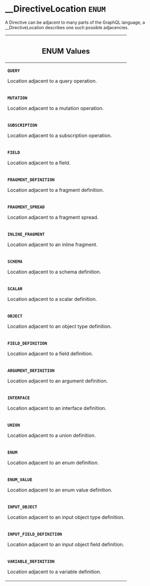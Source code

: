 <!--
  _____   ____    _   _  ____ _______   ______ _____ _____ _______
  |  __  / __   |  | |/ __ __   __| |  ____|  __ _   _|__   __|
  | |  | | |  | | |  | | |  | | | |    | |__  | |  | || |    | |
  | |  | | |  | | | . ` | |  | | | |    |  __| | |  | || |    | |
  | |__| | |__| | | |  | |__| | | |    | |____| |__| || |_   | |
  |_____/ ____/  |_| _|____/  |_|    |______|_____/_____|  |_|
  This file is auto-generated by script/generate_graphql_api_content.sh,
  please build the schema.json by running `rails api:graph:export`
  with https://github.com/buildkite/buildkite/,
  replace the content in data/graphql_data_schema.json
  and run the generation script `./scripts/generate-graphql-api-content.sh`.
-->
<!-- vale off -->
<h1 class="has-pills" data-algolia-exclude>
  __DirectiveLocation
  <span class="pill pill--enum pill--normal-case pill--large"><code>ENUM</code></span>
</h1>
<!-- vale on -->
<!-- vale off -->

<p>
  A Directive can be adjacent to many parts of the GraphQL language, a
  __DirectiveLocation describes one such possible adjacencies.
</p>

<table class="responsive-table responsive-table--single-column-rows">
  <thead>
    <th>
      <h2 data-algolia-exclude>ENUM Values</h2>
    </th>
  </thead>
  <tbody>
    <tr>
      <td>
        <p>
          <strong>
            <code>QUERY</code>
          </strong>
        </p>
        <p>Location adjacent to a query operation.</p>
      </td>
    </tr>
    <tr>
      <td>
        <p>
          <strong>
            <code>MUTATION</code>
          </strong>
        </p>
        <p>Location adjacent to a mutation operation.</p>
      </td>
    </tr>
    <tr>
      <td>
        <p>
          <strong>
            <code>SUBSCRIPTION</code>
          </strong>
        </p>
        <p>Location adjacent to a subscription operation.</p>
      </td>
    </tr>
    <tr>
      <td>
        <p>
          <strong>
            <code>FIELD</code>
          </strong>
        </p>
        <p>Location adjacent to a field.</p>
      </td>
    </tr>
    <tr>
      <td>
        <p>
          <strong>
            <code>FRAGMENT_DEFINITION</code>
          </strong>
        </p>
        <p>Location adjacent to a fragment definition.</p>
      </td>
    </tr>
    <tr>
      <td>
        <p>
          <strong>
            <code>FRAGMENT_SPREAD</code>
          </strong>
        </p>
        <p>Location adjacent to a fragment spread.</p>
      </td>
    </tr>
    <tr>
      <td>
        <p>
          <strong>
            <code>INLINE_FRAGMENT</code>
          </strong>
        </p>
        <p>Location adjacent to an inline fragment.</p>
      </td>
    </tr>
    <tr>
      <td>
        <p>
          <strong>
            <code>SCHEMA</code>
          </strong>
        </p>
        <p>Location adjacent to a schema definition.</p>
      </td>
    </tr>
    <tr>
      <td>
        <p>
          <strong>
            <code>SCALAR</code>
          </strong>
        </p>
        <p>Location adjacent to a scalar definition.</p>
      </td>
    </tr>
    <tr>
      <td>
        <p>
          <strong>
            <code>OBJECT</code>
          </strong>
        </p>
        <p>Location adjacent to an object type definition.</p>
      </td>
    </tr>
    <tr>
      <td>
        <p>
          <strong>
            <code>FIELD_DEFINITION</code>
          </strong>
        </p>
        <p>Location adjacent to a field definition.</p>
      </td>
    </tr>
    <tr>
      <td>
        <p>
          <strong>
            <code>ARGUMENT_DEFINITION</code>
          </strong>
        </p>
        <p>Location adjacent to an argument definition.</p>
      </td>
    </tr>
    <tr>
      <td>
        <p>
          <strong>
            <code>INTERFACE</code>
          </strong>
        </p>
        <p>Location adjacent to an interface definition.</p>
      </td>
    </tr>
    <tr>
      <td>
        <p>
          <strong>
            <code>UNION</code>
          </strong>
        </p>
        <p>Location adjacent to a union definition.</p>
      </td>
    </tr>
    <tr>
      <td>
        <p>
          <strong>
            <code>ENUM</code>
          </strong>
        </p>
        <p>Location adjacent to an enum definition.</p>
      </td>
    </tr>
    <tr>
      <td>
        <p>
          <strong>
            <code>ENUM_VALUE</code>
          </strong>
        </p>
        <p>Location adjacent to an enum value definition.</p>
      </td>
    </tr>
    <tr>
      <td>
        <p>
          <strong>
            <code>INPUT_OBJECT</code>
          </strong>
        </p>
        <p>Location adjacent to an input object type definition.</p>
      </td>
    </tr>
    <tr>
      <td>
        <p>
          <strong>
            <code>INPUT_FIELD_DEFINITION</code>
          </strong>
        </p>
        <p>Location adjacent to an input object field definition.</p>
      </td>
    </tr>
    <tr>
      <td>
        <p>
          <strong>
            <code>VARIABLE_DEFINITION</code>
          </strong>
        </p>
        <p>Location adjacent to a variable definition.</p>
      </td>
    </tr>
  </tbody>
</table>

<!-- vale on -->
